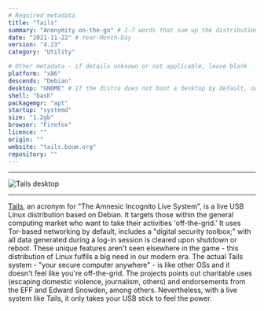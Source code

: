 ```yaml
---
# Required metadata
title: "Tails"
summary: "Anonymity on-the-go" # 2-7 words that sum up the distribution
date: "2021-11-22" # Year-Month-Day
version: "4.23"
category: "Utility"

# Other metadata - if details unknown or not applicable, leave blank
platform: "x86"
descends: "Debian"
desktop: "GNOME" # If the distro does not boot a desktop by default, or doesn't ship one, leave 'desktop' blank
shell: "bash"
packagemgr: "apt"
startup: "systemd"
size: "1.2gb"
browser: "Firefox"
licence: ""
origin: ""
website: "tails.boum.org"
repository: ""
---
```


---

<Image src="/images/tails.png" alt="Tails desktop" width={250} height={400} />

---

[Tails](https://tails.boum.org), an acronym for "The Amnesic Incognito Live System", is a live USB Linux distribution based on Debian. It targets those within the general computing market who want to take their activities 'off-the-grid.' It uses Tor-based networking by default, includes a "digital security toolbox;" with all data generated during a log-in session is cleared upon shutdown or reboot. These unique features aren't seen elsewhere in the game - this distribution of Linux fulfils a big need in our modern era. The actual Tails system - "your secure computer anywhere" - is like other OSs and it doesn't feel like you're off-the-grid. The projects points out charitable uses (escaping domestic violence, journalism, others) and endorsements from the EFF and Edward Snowden, among others. Nevertheless, with a live system like Tails, it only takes your USB stick to feel the power.
